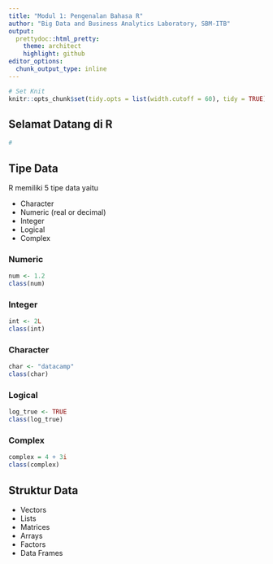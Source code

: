 ```yaml
---
title: "Modul 1: Pengenalan Bahasa R"
author: "Big Data and Business Analytics Laboratory, SBM-ITB"
output:
  prettydoc::html_pretty:
    theme: architect
    highlight: github
editor_options: 
  chunk_output_type: inline
---
```


```r
# Set Knit
knitr::opts_chunk$set(tidy.opts = list(width.cutoff = 60), tidy = TRUE)
```

## Selamat Datang di R

```r
#
```

## Tipe Data

R memiliki 5 tipe data yaitu

- Character
- Numeric (real or decimal)
- Integer
- Logical
- Complex


### Numeric

```r
num <- 1.2
class(num)
```

### Integer

```r
int <- 2L
class(int)
```

### Character

```r
char <- "datacamp"
class(char)
```

### Logical

```r
log_true <- TRUE
class(log_true)
```

### Complex

```r
complex = 4 + 3i
class(complex)
```
## Struktur Data
- Vectors
- Lists
- Matrices
- Arrays
- Factors
- Data Frames

```r

```

